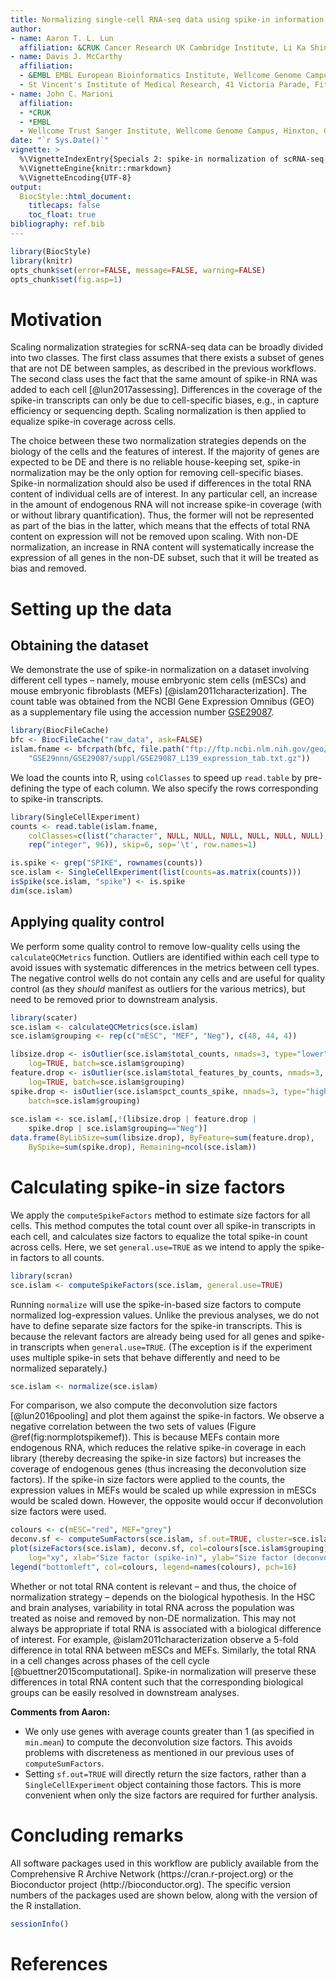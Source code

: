 ```yaml
---
title: Normalizing single-cell RNA-seq data using spike-in information
author: 
- name: Aaron T. L. Lun
  affiliation: &CRUK Cancer Research UK Cambridge Institute, Li Ka Shing Centre, Robinson Way, Cambridge CB2 0RE, United Kingdom
- name: Davis J. McCarthy
  affiliation: 
  - &EMBL EMBL European Bioinformatics Institute, Wellcome Genome Campus, Hinxton, Cambridge CB10 1SD, United Kingdom
  - St Vincent's Institute of Medical Research, 41 Victoria Parade, Fitzroy, Victoria 3065, Australia
- name: John C. Marioni
  affiliation: 
  - *CRUK
  - *EMBL
  - Wellcome Trust Sanger Institute, Wellcome Genome Campus, Hinxton, Cambridge CB10 1SA, United Kingdom
date: "`r Sys.Date()`"
vignette: >
  %\VignetteIndexEntry{Specials 2: spike-in normalization of scRNA-seq data}
  %\VignetteEngine{knitr::rmarkdown}
  %\VignetteEncoding{UTF-8}    
output: 
  BiocStyle::html_document:
    titlecaps: false
    toc_float: true
bibliography: ref.bib
---
```


```r
library(BiocStyle)
library(knitr)
opts_chunk$set(error=FALSE, message=FALSE, warning=FALSE)
opts_chunk$set(fig.asp=1)
```

# Motivation 

Scaling normalization strategies for scRNA-seq data can be broadly divided into two classes.
The first class assumes that there exists a subset of genes that are not DE between samples, as described in the previous workflows.
The second class uses the fact that the same amount of spike-in RNA was added to each cell [@lun2017assessing].
Differences in the coverage of the spike-in transcripts can only be due to cell-specific biases, e.g., in capture efficiency or sequencing depth.
Scaling normalization is then applied to equalize spike-in coverage across cells.

The choice between these two normalization strategies depends on the biology of the cells and the features of interest.
If the majority of genes are expected to be DE and there is no reliable house-keeping set, spike-in normalization may be the only option for removing cell-specific biases.
Spike-in normalization should also be used if differences in the total RNA content of individual cells are of interest.
In any particular cell, an increase in the amount of endogenous RNA will not increase spike-in coverage (with or without library quantification).
Thus, the former will not be represented as part of the bias in the latter, which means that the effects of total RNA content on expression will not be removed upon scaling.
With non-DE normalization, an increase in RNA content will systematically increase the expression of all genes in the non-DE subset, such that it will be treated as bias and removed.

# Setting up the data

## Obtaining the dataset

We demonstrate the use of spike-in normalization on a dataset involving different cell types -- namely, mouse embryonic stem cells (mESCs) and mouse embryonic fibroblasts (MEFs) [@islam2011characterization].
The count table was obtained from the NCBI Gene Expression Omnibus (GEO) as a supplementary file using the accession number [GSE29087](http://www.ncbi.nlm.nih.gov/geo/query/acc.cgi?acc=GSE29087).

```r
library(BiocFileCache)
bfc <- BiocFileCache("raw_data", ask=FALSE)
islam.fname <- bfcrpath(bfc, file.path("ftp://ftp.ncbi.nlm.nih.gov/geo/series",
    "GSE29nnn/GSE29087/suppl/GSE29087_L139_expression_tab.txt.gz"))
```

We load the counts into R, using `colClasses` to speed up `read.table` by pre-defining the type of each column.
We also specify the rows corresponding to spike-in transcripts.

```r
library(SingleCellExperiment)
counts <- read.table(islam.fname,
    colClasses=c(list("character", NULL, NULL, NULL, NULL, NULL, NULL), 
    rep("integer", 96)), skip=6, sep='\t', row.names=1)

is.spike <- grep("SPIKE", rownames(counts)) 
sce.islam <- SingleCellExperiment(list(counts=as.matrix(counts)))
isSpike(sce.islam, "spike") <- is.spike
dim(sce.islam)
```

## Applying quality control

We perform some quality control to remove low-quality cells using the `calculateQCMetrics` function.
Outliers are identified within each cell type to avoid issues with systematic differences in the metrics between cell types.
The negative control wells do not contain any cells and are useful for quality control (as they _should_ manifest as outliers for the various metrics), but need to be removed prior to downstream analysis.

```r
library(scater)
sce.islam <- calculateQCMetrics(sce.islam)
sce.islam$grouping <- rep(c("mESC", "MEF", "Neg"), c(48, 44, 4))

libsize.drop <- isOutlier(sce.islam$total_counts, nmads=3, type="lower", 
    log=TRUE, batch=sce.islam$grouping)
feature.drop <- isOutlier(sce.islam$total_features_by_counts, nmads=3, type="lower", 
    log=TRUE, batch=sce.islam$grouping)
spike.drop <- isOutlier(sce.islam$pct_counts_spike, nmads=3, type="higher", 
    batch=sce.islam$grouping)
    
sce.islam <- sce.islam[,!(libsize.drop | feature.drop | 
    spike.drop | sce.islam$grouping=="Neg")]
data.frame(ByLibSize=sum(libsize.drop), ByFeature=sum(feature.drop),
    BySpike=sum(spike.drop), Remaining=ncol(sce.islam))
```

# Calculating spike-in size factors 

We apply the `computeSpikeFactors` method to estimate size factors for all cells.
This method computes the total count over all spike-in transcripts in each cell, and calculates size factors to equalize the total spike-in count across cells. 
Here, we set `general.use=TRUE` as we intend to apply the spike-in factors to all counts.

```r
library(scran)
sce.islam <- computeSpikeFactors(sce.islam, general.use=TRUE)
```

Running `normalize` will use the spike-in-based size factors to compute normalized log-expression values.
Unlike the previous analyses, we do not have to define separate size factors for the spike-in transcripts.
This is because the relevant factors are already being used for all genes and spike-in transcripts when `general.use=TRUE`.
(The exception is if the experiment uses multiple spike-in sets that behave differently and need to be normalized separately.)

```r
sce.islam <- normalize(sce.islam)
```

For comparison, we also compute the deconvolution size factors [@lun2016pooling] and plot them against the spike-in factors.
We observe a negative correlation between the two sets of values (Figure \@ref(fig:normplotspikemef)).
This is because MEFs contain more endogenous RNA, which reduces the relative spike-in coverage in each library (thereby decreasing the spike-in size factors) but increases the coverage of endogenous genes (thus increasing the deconvolution size factors).
If the spike-in size factors were applied to the counts, the expression values in MEFs would be scaled up while expression in mESCs would be scaled down.
However, the opposite would occur if deconvolution size factors were used.

```r
colours <- c(mESC="red", MEF="grey")
deconv.sf <- computeSumFactors(sce.islam, sf.out=TRUE, cluster=sce.islam$grouping)
plot(sizeFactors(sce.islam), deconv.sf, col=colours[sce.islam$grouping], pch=16, 
    log="xy", xlab="Size factor (spike-in)", ylab="Size factor (deconvolution)")
legend("bottomleft", col=colours, legend=names(colours), pch=16)
```

Whether or not total RNA content is relevant -- and thus, the choice of normalization strategy -- depends on the biological hypothesis. 
In the HSC and brain analyses, variability in total RNA across the population was treated as noise and removed by non-DE normalization.
This may not always be appropriate if total RNA is associated with a biological difference of interest.
For example, @islam2011characterization observe a 5-fold difference in total RNA between mESCs and MEFs.
Similarly, the total RNA in a cell changes across phases of the cell cycle [@buettner2015computational].
Spike-in normalization will preserve these differences in total RNA content such that the corresponding biological groups can be easily resolved in downstream analyses.

__Comments from Aaron:__

- We only use genes with average counts greater than 1 (as specified in `min.mean`) to compute the deconvolution size factors.
This avoids problems with discreteness as mentioned in our previous uses of `computeSumFactors`.
- Setting `sf.out=TRUE` will directly return the size factors, rather than a `SingleCellExperiment` object containing those factors.
This is more convenient when only the size factors are required for further analysis.

# Concluding remarks 

All software packages used in this workflow are publicly available from the Comprehensive R Archive Network (https://cran.r-project.org) or the Bioconductor project (http://bioconductor.org).
The specific version numbers of the packages used are shown below, along with the version of the R installation.

```r
sessionInfo()
```

# References

